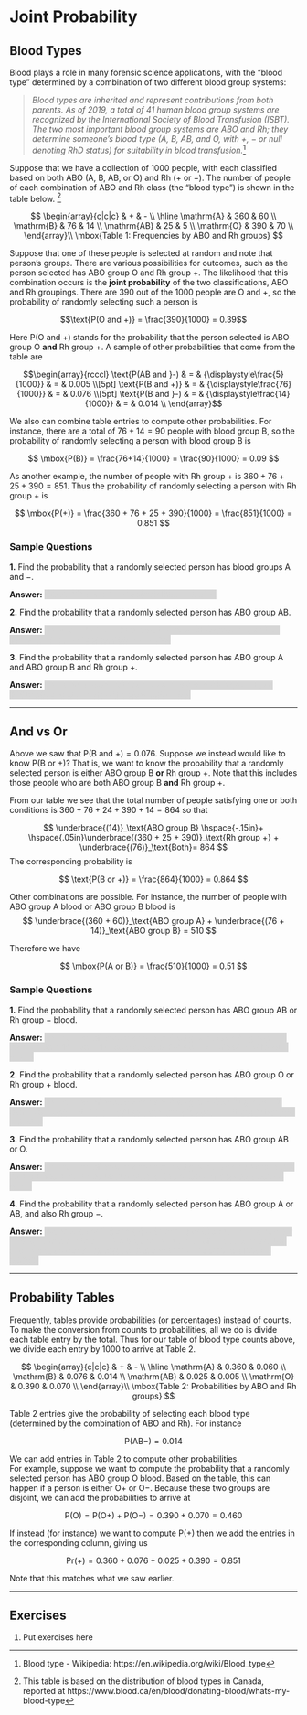 # Joint Probability

## Blood Types

Blood plays a role in many forensic science applications, with the "blood
type" determined by a combination of two different blood group systems:

> *Blood types are inherited and represent contributions from both parents. 
As of 2019, a total of 41 human blood group systems are recognized by the 
International Society of Blood Transfusion (ISBT). The two most 
important blood group systems are ABO and Rh; they determine someone's 
blood type (A, B, AB, and O, with +, − or null denoting RhD status) 
for suitability in blood transfusion.*^[Blood type - Wikipedia: https://en.wikipedia.org/wiki/Blood_type]

<!-- ![Source: https://www.blood.ca/en/blood/donating-blood/whats-my-blood-type](images/BloodType-PieGraph_0.jpg) -->

Suppose that we have a collection of 1000 people, with each classified based on both
ABO (A, B, AB, or O) and Rh ($+$ or $-$). 
The number of people of each combination of ABO and Rh class (the "blood type") is shown 
in the table below. ^[This table is based on the distribution of blood types in Canada, reported at https://www.blood.ca/en/blood/donating-blood/whats-my-blood-type]

$$
\begin{array}{c|c|c}
       & + & - \\ \hline
\mathrm{A} & 360 & 60 \\ 
\mathrm{B} & 76 & 14 \\ 
\mathrm{AB} & 25 & 5 \\ 
\mathrm{O} & 390 & 70 \\ 
\end{array}\\
\mbox{Table 1: Frequencies by ABO and Rh groups}
$$

Suppose that one of these people is selected at random and note that person's groups. 
There are various possibilities for outcomes, such as the person selected has 
ABO group O and Rh group $+$.
The likelihood that this combination occurs is the **joint probability** of the two classifications,
ABO and Rh groupings.
There are 390 out of the 1000 people are O and $+$, so the probability of randomly 
selecting such a person is

$$\text{P(O and +)} = \frac{390}{1000} = 0.39$$

Here P(O and $+$) stands for the probability that the person selected is 
ABO group O **and** Rh group $+$. 
A sample of other probabilities that come from the table are

$$\begin{array}{rcccl}
\text{P(AB and }-) & = & {\displaystyle\frac{5}{1000}} & = & 0.005 \\[5pt]
\text{P(B and +)} & = & {\displaystyle\frac{76}{1000}} & = & 0.076 \\[5pt]
\text{P(B and }-) & = & {\displaystyle\frac{14}{1000}} & = & 0.014 \\
\end{array}$$

We also can combine table entries to compute other probabilities. 
For instance, there are a total of $76 + 14 = 90$ people with blood group B,
so the probability of randomly selecting a person with blood group B is

$$
\mbox{P(B)} = \frac{76+14}{1000} = \frac{90}{1000} = 0.09
$$

As another example, the number of people with
Rh group $+$ is $360 + 76 + 25 + 390 = 851$.  Thus the probability of randomly selecting
a person with Rh group $+$ is

$$
\mbox{P(+)} = \frac{360 + 76 + 25 + 390}{1000} = \frac{851}{1000} = 0.851
$$

### Sample Questions

<style>
hide {
  background-color: #d6d6d6;
  color: #d6d6d6;
}
hide:hover {
  background-color: white;
  color: black;
}
</style>

**1.** Find the probability that a randomly selected person has blood
groups A and $-$.

**Answer:** <hide>$\text{P(A and }-) = \frac{60}{1000} = 0.06$.<hide>

**2.** Find the probability that a randomly selected person has ABO group AB.

**Answer:** <hide>There are $25 + 5 = 30$ people that have ABO group AB, so that
$\mbox{P(AB)} = \frac{30}{1000} = 0.03$.<hide>

**3.** Find the probability that a randomly selected person has ABO group A and
ABO group B and Rh group $+$.

**Answer:** <hide>The is no person that has ABO group A *and* ABO group B, so 
$P(\text{A and O and +}) = \frac{0}{1000} = 0$. <hide>

---

## And vs Or

Above we saw that $\text{P(B and }+) = 0.076$. Suppose we instead would like 
to know $\text{P(B or }+)$? 
That is, we want to know the probability that a randomly selected person 
is either ABO group B **or** Rh group $+$. 
Note that this includes those people who are both ABO group B **and** Rh group $+$.

From our table we see that the total number of people satisfying one or both
conditions is $360 + 76 + 24 + 390 + 14 = 864$ so that

$$
\underbrace{(14)}_\text{ABO group B} \hspace{-.15in}+ \hspace{.05in}\underbrace{(360 + 25 + 390)}_\text{Rh group +} 
+ \underbrace{(76)}_\text{Both}= 864
$$
The corresponding probability is 

$$
\text{P(B or +)} = \frac{864}{1000} = 0.864
$$

Other combinations are possible. 
For instance, the number of people with ABO group A blood or ABO group B blood
is
$$
\underbrace{(360 + 60)}_\text{ABO group A} + \underbrace{(76 + 14)}_\text{ABO group B} = 510
$$

Therefore we have

$$
\mbox{P(A or B)} = \frac{510}{1000} = 0.51
$$

### Sample Questions

**1.** Find the probability that a randomly selected person has ABO group AB
or Rh group $-$ blood.

**Answer:** <hide>The number of people who have ABO group AB **or** Rh group $-$ is
$25 + 5 + 60 + 14 + 70 = 174$ so that 
$\text{P(AB or }-) = \frac{174}{1000} = 0.174$<hide>

**2.** Find the probability that a randomly selected person has ABO group O
or Rh group $+$ blood.

**Answer:** <hide>The number of people who have ABO group O **or** Rh group $+$ is
$390 + 70 + 360 + 76 + 25 = 921$ so that 
$\text{P(O or }+) = \frac{921}{1000} = 0.921$<hide>

**3.** Find the probability that a randomly selected person has ABO group AB or O.

**Answer:** <hide>The number of people who have ABO group AB **or** ABO group O is
$25 + 5 + 390 + 70 = 490$ so that 
$\text{P(AB or O)} = \frac{490}{1000} = 0.49$<hide>

**4.** Find the probability that a randomly selected person has ABO group A or AB,
and also Rh group $-$.

**Answer:** <hide> 
We have $\text{(A or AB) and }(-) = (\text{A and }-) \text{ or } (\text{AB and }-)$.
The number of people who are $(\text{A and }-)$ is 60, and the number of
people who are $(\text{AB and }-)$ is 5, so that
$P(\text{(A or AB) and }(-)) = \frac{60+5}{1000} = 0.065$.

---

## Probability Tables

Frequently, tables provide probabilities (or percentages) instead of counts. 
To make the conversion from counts to probabilities, 
all we do is divide each table entry by the total. 
Thus for our table of blood type counts above, 
we divide each entry by 1000 to arrive at Table 2.

$$
\begin{array}{c|c|c}
       & + & - \\ \hline
\mathrm{A} & 0.360 & 0.060 \\ 
\mathrm{B} & 0.076 & 0.014 \\ 
\mathrm{AB} & 0.025 & 0.005 \\ 
\mathrm{O} & 0.390 & 0.070 \\ 
\end{array}\\
\mbox{Table 2: Probabilities by ABO and Rh groups}
$$

Table 2 entries give the probability of selecting each blood type
(determined by the combination of ABO and Rh).  For instance

$$
\mbox{P(AB}-) = 0.014
$$

We can add entries in Table 2 to compute other probabilities.  
For example, suppose we want to compute the probability that a randomly 
selected person has ABO group O blood. 
Based on the table, this can happen if a person is either O$+$ or O$-$. 
Because these two groups are disjoint, we can add the probabilities to arrive at

$$
\mbox{P(O}) = \mbox{P(O}+) + \mbox{P(O}-)
= 0.390 + 0.070 = 0.460
$$

If instead (for instance) we want to compute P($+$) then we add the entries in 
the corresponding column, giving us

$$
\mbox{Pr(+}) = 0.360 + 0.076 + 0.025 + 0.390 = 0.851 
$$

Note that this matches what we saw earlier.

---

## Exercises

1. $\text{Put exercises here}$
